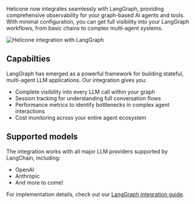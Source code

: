 Helicone now integrates seamlessly with LangGraph, providing comprehensive observability for your graph-based AI agents and tools. With minimal configuration, you can get full visibility into your LangGraph workflows, from basic chains to complex multi-agent systems. 

![Helicone integration with LangGraph](/static/changelog/images/20250323-langgraph-integration.webp)

## Capabilties
LangGraph has emerged as a powerful framework for building stateful, multi-agent LLM applications. Our integration gives you:

- Complete visibility into every LLM call within your graph
- Session tracking for understanding full conversation flows
- Performance metrics to identify bottlenecks in complex agent interactions
- Cost monitoring across your entire agent ecosystem

## Supported models

The integration works with all major LLM providers supported by LangChain, including:

- OpenAI
- Anthropic
- And more to come!

For implementation details, check out our <a href="https://docs.helicone.ai/other-integrations/langgraph" rel="noopener" target="_blank">LangGraph integration guide</a>.